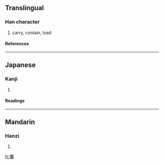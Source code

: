 {{see|傤}}

==Translingual==
===Han character===
{{Han char|rn=9|rad=人|as=13|sn=15|four=|canj=人十戈十 (OJIJ)}}
# carry, contain, load
====References====
{{Han ref|kx=0119.231|dkj=01210|hdz=10223.100|uh=510E|ud=20750}}
----
==Japanese==
===Kanji===
{{ja-kanji|grade=|rs=人13}}
# {{defn|Japanese}}
====Readings====
{{ja-readings|on=[[さい]] (sai)|kun=[[のせる]] (noseru)}}
----
==Mandarin==
===Hanzi===
{{cmn-hanzi|pin=[[zài]] ([[zai4]])|wg=tsai<sup>4</sup>}}
# {{defn|Mandarin}}

[[fr:儎]]